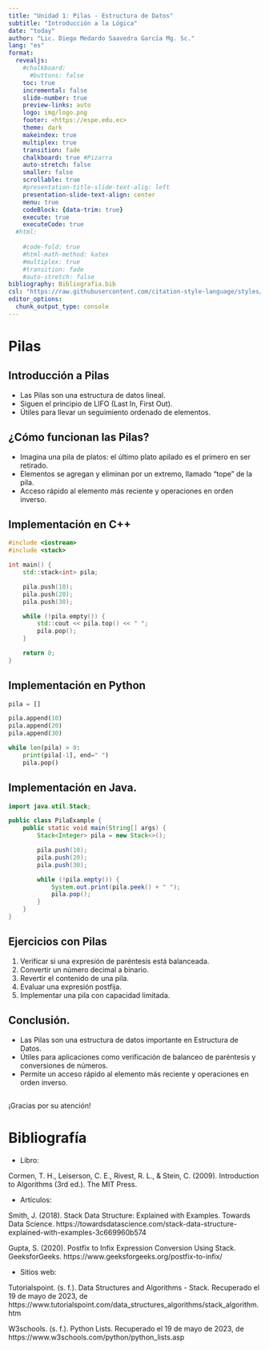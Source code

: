 ```yaml
---
title: "Unidad 1: Pilas - Estructura de Datos"
subtitle: "Introducción a la Lógica"
date: "today"
author: "Lic. Diego Medardo Saavedra García Mg. Sc."
lang: "es"
format:
  revealjs:
    #chalkboard: 
      #buttons: false
    toc: true
    incremental: false
    slide-number: true
    preview-links: auto
    logo: img/logo.png
    footer: <https://espe.edu.ec>
    theme: dark
    makeindex: true
    multiplex: true
    transition: fade
    chalkboard: true #Pizarra
    auto-stretch: false
    smaller: false
    scrollable: true
    #presentation-title-slide-text-alig: left
    presentation-slide-text-align: center
    menu: true
    codeBlock: {data-trim: true}
    execute: true
    executeCode: true
  #html: 
    
    #code-fold: true
    #html-math-method: katex
    #multiplex: true
    #transition: fade
    #auto-stretch: false
bibliography: Bibliografia.bib
csl: "https://raw.githubusercontent.com/citation-style-language/styles/master/apa.csl"
editor_options: 
  chunk_output_type: console
---
```


# Pilas

## Introducción a Pilas

- Las Pilas son una estructura de datos lineal.
- Siguen el principio de LIFO (Last In, First Out).
- Útiles para llevar un seguimiento ordenado de elementos.

## ¿Cómo funcionan las Pilas?

- Imagina una pila de platos: el último plato apilado es el primero en ser retirado.
- Elementos se agregan y eliminan por un extremo, llamado "tope" de la pila.
- Acceso rápido al elemento más reciente y operaciones en orden inverso.

## Implementación en C++

```c++
#include <iostream>
#include <stack>

int main() {
    std::stack<int> pila;

    pila.push(10);
    pila.push(20);
    pila.push(30);

    while (!pila.empty()) {
        std::cout << pila.top() << " ";
        pila.pop();
    }

    return 0;
}

```
## Implementación en Python

```python

pila = []

pila.append(10)
pila.append(20)
pila.append(30)

while len(pila) > 0:
    print(pila[-1], end=" ")
    pila.pop()


```

## Implementación en Java.

```java
import java.util.Stack;

public class PilaExample {
    public static void main(String[] args) {
        Stack<Integer> pila = new Stack<>();

        pila.push(10);
        pila.push(20);
        pila.push(30);

        while (!pila.empty()) {
            System.out.print(pila.peek() + " ");
            pila.pop();
        }
    }
}

```

## Ejercicios con Pilas

1. Verificar si una expresión de paréntesis está balanceada.
2. Convertir un número decimal a binario.
3. Revertir el contenido de una pila.
4. Evaluar una expresión postfija.
5. Implementar una pila con capacidad limitada.

## Conclusión.

- Las Pilas son una estructura de datos importante en Estructura de Datos.
- Útiles para aplicaciones como verificación de balanceo de paréntesis y conversiones de números.
- Permite un acceso rápido al elemento más reciente y operaciones en orden inverso.

## 

¡Gracias por su atención!

# Bibliografía 

- Libro:

Cormen, T. H., Leiserson, C. E., Rivest, R. L., & Stein, C. (2009). Introduction to Algorithms (3rd ed.). The MIT Press.

- Artículos:

Smith, J. (2018). Stack Data Structure: Explained with Examples. Towards Data Science. https://towardsdatascience.com/stack-data-structure-explained-with-examples-3c669960b574

Gupta, S. (2020). Postfix to Infix Expression Conversion Using Stack. GeeksforGeeks. https://www.geeksforgeeks.org/postfix-to-infix/

- Sitios web:

Tutorialspoint. (s. f.). Data Structures and Algorithms - Stack. Recuperado el 19 de mayo de 2023, de https://www.tutorialspoint.com/data_structures_algorithms/stack_algorithm.htm

W3schools. (s. f.). Python Lists. Recuperado el 19 de mayo de 2023, de https://www.w3schools.com/python/python_lists.asp